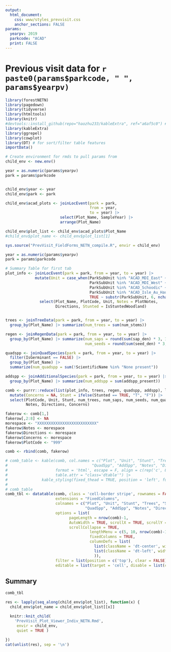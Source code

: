 ```yaml
---
output: 
  html_document:
    css: www/styles_prevvisit.css
    anchor_sections: FALSE
params:
  yearpv: 2019
  parkcode: "ACAD"
  print: FALSE
---
```


# Previous visit data for `r paste0(params$parkcode, " ", params$yearpv)` {.tabset .tabset-pills}
```r
library(forestNETN)
library(pagedown)
library(tidyverse)
library(htmltools)
library(knitr)
#devtools::install_github(repo="haozhu233/kableExtra", ref="a6af5c0") # for collapse_rows()
library(kableExtra)
library(ggrepel)
library(cowplot)
library(DT) # for sort/filter table features
importData()
```

```r
# Create environment for rmds to pull params from
child_env <- new.env()

year = as.numeric(params$yearpv)
park = params$parkcode


child_env$year <- year
child_env$park <- park

child_env$acad_plots <- joinLocEvent(park = park, 
                                     from = year, 
                                     to = year) |> 
                        select(Plot_Name, SampleYear) |> 
                        arrange(Plot_Name)

child_env$plot_list <- child_env$acad_plots$Plot_Name
#child_env$plot_name <- child_env$plot_list[1]

sys.source("PrevVisit_FieldForms_NETN_compile.R", envir = child_env)
```


```r
year = as.numeric(params$yearpv)
park = params$parkcode

# Summary Table for first tab
plot_info <- joinLocEvent(park = park, from = year, to = year) |> 
             mutate(Unit = case_when(ParkSubUnit %in% "ACAD_MDI_East" ~ "East",
                                     ParkSubUnit %in% "ACAD_MDI_West" ~ "West",
                                     ParkSubUnit %in% "ACAD_Schoodic" ~ "Schoodic",
                                     ParkSubUnit %in% "ACAD_Isle_Au_Haut" ~ "IAH", 
                                     TRUE ~ substr(ParkSubUnit, 6, nchar(ParkSubUnit)))) |> 
               select(Plot_Name, PlotCode, Unit, Notes = PlotNotes, 
                      Directions, Stunted = IsStuntedWoodland)  


trees <- joinTreeData(park = park, from = year, to = year) |> 
  group_by(Plot_Name) |> summarize(num_trees = sum(num_stems))

regen <- joinRegenData(park = park, from = year, to = year) |> 
  group_by(Plot_Name) |> summarize(num_saps = round(sum(sap_den) * 3, 1),
                                   num_seeds = round(sum(seed_den) * 3, 1))

quadspp <- joinQuadSpecies(park = park, from = year, to = year) |> 
  filter(IsGerminant == FALSE) |> 
  group_by(Plot_Name) |> 
  summarize(num_quadspp = sum(!ScientificName %in% "None present"))

addspp <- joinAdditionalSpecies(park = park, from = year, to = year) |> 
  group_by(Plot_Name) |> summarize(num_addspp = sum(addspp_present))

comb <- purrr::reduce(list(plot_info, trees, regen, quadspp, addspp), left_join, by = "Plot_Name") |> 
  mutate(Concerns = NA, Stunt = ifelse(Stunted == TRUE, "T", "F")) |> 
  select(PlotCode, Unit, Stunt, num_trees, num_saps, num_seeds, num_quadspp, num_addspp, 
         Notes, Directions, Concerns)

fakerow <- comb[1,]
fakerow[,2:8] <- NA
morespace <- "XXXXXXXXXXXXXXXXXXXXXXXXXX"
fakerow$Notes <- morespace
fakerow$Directions <- morespace
fakerow$Concerns <- morespace
fakerow$PlotCode <- "999"

comb <- rbind(comb, fakerow) 

# comb_table <- kable(comb, col.names = c("Plot", "Unit", "Stunt", "Trees", "Saps", "Seeds", 
#                                     "QuadSpp", "AddSpp", "Notes", "Directions", "Concerns"),
#                     format = 'html', escape = F, align = c(rep('c', 8), rep('l', 3)),
#                     table.attr = "class='dtable'") |> 
#               kable_styling(fixed_thead = TRUE, position = 'left', full_width = TRUE)
#                                     
# comb_table
comb_tbl <- datatable(comb, class = 'cell-border stripe', rownames = FALSE,
                      extensions = "FixedColumns",
                      colnames = c("Plot", "Unit", "Stunt", "Trees", "Saps", "Seeds",
                                   "QuadSpp", "AddSpp", "Notes", "Directions", "Concerns"),
                      options = list(
                            pageLength = nrow(comb)-1,
                            AutoWidth = TRUE, scrollX = TRUE, scrollY = '600px',
                            scrollCollapse = TRUE,
                                     lengthMenu = c(5, 10, nrow(comb)-1),
                                     fixedColumns = TRUE,
                                     columnDefs = list(
                                       list(className = 'dt-center', width = '62px', targets = 0:7),
                                       list(className = 'dt-left', width = '186px', targets = 8:10)
                                       )),
                      filter = list(position = c('top'), clear = FALSE),
                      editable = list(target = 'cell', disable = list(columns = 1:9))) 


```

## Summary {.tabset}
```r
comb_tbl
```

```r
res <- lapply(seq_along(child_env$plot_list), function(x) {
  child_env$plot_name = child_env$plot_list[[x]]

  knitr::knit_child(
    'PrevVisit_Plot_Viewer_Indiv_NETN.Rmd', 
     envir = child_env,
     quiet = TRUE )
  
})
cat(unlist(res), sep = '\n')
```
